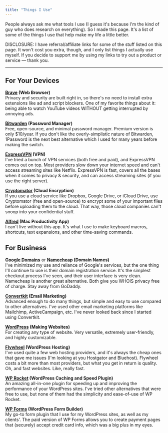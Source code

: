 ```yaml
---
title: "Things I Use"
---
```




People always ask me what tools I use (I guess it's because I'm the kind of guy who does research on everything). So I made this page. It's a list of some of the things I use that help make my life a little better.

<InfoBox>DISCLOSURE: I have referral/affiliate links for some of the stuff listed on this page. It won't cost you extra, though, and I only list things I actually use myself. If you decide to support me by using my links to try out a product or service — thank you.</InfoBox>

----

## For Your Devices

**[Brave](https://brave.com) (Web Browser)**  
Privacy and security are built right in, so there's no need to install extra extensions like ad and script blockers. One of my favorite things about it: being able to watch YouTube videos WITHOUT getting interrupted by annoying ads.

**[Bitwarden](https://bitwarden.com) (Password Manager)**  
Free, open-source, and minimal password manager. Premium version is only $10/year. If you don't like the overly-simplistic nature of Bitwarden, 1Password is the next best alternative which I used for many years before making the switch.

**[ExpressVPN](https://go.slyvon.com/expressvpn) (VPN)**  
I've tried a bunch of VPN services (both free and paid), and ExpressVPN comes out on top. Most providers slow down your internet speed and can't access streaming sites like Netflix. ExpressVPN is fast, covers all the bases when it comes to privacy & security, and can access streaming sites (if you use the right server).

**[Cryptomator](https://cryptomator.org) (Cloud Encryption)**  
If you use a cloud service like Dropbox, Google Drive, or iCloud Drive, use Cryptomator (free and open-source) to encrypt some of your important files before uploading them to the cloud. That way, those cloud companies can't snoop into your confidential stuff.

**[Alfred](https://www.alfredapp.com/) (Mac Productivity App)**  
I can't live without this app. It's what I use to make keyboard macros, shortcuts, text expansions, and other time-saving commands.

## For Business

**[Google Domains](https://domains.google.com)** or **[Namecheap](https://namecheap.com) (Domain Names)**  
I've minimized my use and reliance of Google's services, but the one thing I'll continue to use is their domain registration service. It's the simplest checkout process I've seen, and their user interface is very clean. Namecheap is another great alternative. Both give you WHOIS privacy free of charge. Stay away from GoDaddy.

**[Convertkit](https://go.slyvon.com/convertkit)  (Email Marketing)**  
Advanced enough to do many things, but simple and easy to use compared to other alternatives. I've used other email marketing platforms like Mailchimp, ActiveCampaign, etc. I've never looked back since I started using Convertkit.

**[WordPress](https://wordpress.org) (Making Websites)**  
For creating any type of website. Very versatile, extremely user-friendly, and highly customizable.

**[Flywheel](https://go.slyvon.com/flywheel)  (WordPress Hosting)**  
I've used quite a few web hosting providers, and it's always the cheap ones that gave me issues (I'm looking at you Hostgator and Bluehost). Flywheel costs a bit more than most providers, but what you get in return is quality. Oh, and fast websites. Like, really fast.

**[WP Rocket](https://go.slyvon.com/wprocket)  (WordPress Caching and Speed Plugin)**  
An amazing all-in-one plugin for speeding up and improving the performance of your WordPress sites. I've tried other alternatives that were free to use, but none of them had the simplicity and ease-of-use of WP Rocket.

**[WP Forms](https://go.slyvon.com/wpforms)  (WordPress Form Builder)**  
My go-to form plugin that I use for my WordPress sites, as well as my clients'. The paid version of WP Forms allows you to create payment pages that (securely) accept credit card info, which was a big plus in my eyes.